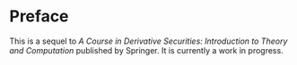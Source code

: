 # Preface {.unnumbered}

This is a sequel to *A Course in Derivative Securities: Introduction to Theory and Computation* published by Springer.  It is currently a work in progress.  

